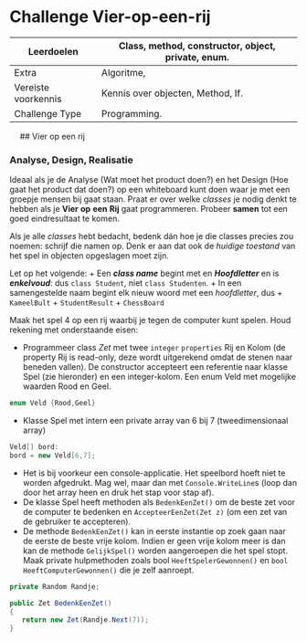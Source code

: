 # Challenge Vier-op-een-rij
	   
| Leerdoelen | Class, method, constructor, object, private, enum. |
| --- | --- |
| Extra | Algoritme, |
| Vereiste voorkennis | Kennis over objecten, Method, If. |
| Challenge Type | Programming. |



 
## Vier op een rij

### Analyse, Design, Realisatie

Ideaal als je de Analyse (Wat moet het product doen?) en het Design (Hoe gaat het product dat doen?) op een whiteboard kunt doen waar je met een groepje mensen bij gaat staan. Praat er over welke _classes_ je nodig denkt te hebben als je **Vier** **op** **een** **Rij** gaat programmeren. Probeer **samen** tot een goed eindresultaat te komen. 

Als je alle _classes_ hebt bedacht, bedenk dán hoe je die classes precies zou noemen: schrijf die namen op. Denk er aan dat ook de _huidige_ _toestand_ van het spel in objecten opgeslagen moet zijn.

Let op het volgende: 
+ Een ***class name***  begint met en ***Hoofdletter*** en is ***enkelvoud***: dus `class Student`, niet `class Studenten`. 
+ In een samengestelde naam begint elk nieuw woord met een _hoofdletter_, dus
	+ `KameelBult`
	+ `StudentResult`
	+ `ChessBoard`


Maak het spel 4 op een rij waarbij je tegen de computer kunt spelen.
Houd rekening met onderstaande eisen:


+ Programmeer class *Zet* met twee `integer` `properties` Rij en Kolom
(de property  Rij is read-only, deze wordt uitgerekend omdat de stenen naar beneden vallen). De constructor accepteert een referentie naar klasse Spel (zie hieronder) en een integer-kolom. 
Een enum Veld met mogelijke waarden Rood en Geel.

```cs
enum Veld {Rood,Geel}
```

+ Klasse Spel met intern een private array van 6 bij 7 (tweedimensionaal array)

```cs
Veld[] bord:
bord = new Veld[6,7];
```

+ Het is bij voorkeur een console-applicatie. Het speelbord hoeft niet te worden afgedrukt. Mag wel, maar dan met `Console.WriteLine`s (loop dan door het array heen en druk het stap voor stap af). 
+ De klasse Spel heeft methoden als `BedenkEenZet()` om de beste zet voor de computer te bedenken en `AccepteerEenZet(Zet z)` (om een zet van de gebruiker te accepteren). 
+ De methode `BedenkEenZet()` kan in eerste instantie op zoek gaan naar de eerste de beste vrije kolom. Indien er geen vrije kolom meer is dan kan de methode `GelijkSpel()` worden aangeroepen die het spel stopt. Maak private hulpmethoden zoals bool `HeeftSpelerGewonnen()` en `bool HeeftComputerGewonnen()` die je zelf aanroept. 

```cs 
private Random Randje;

public Zet BedenkEenZet()
{
   return new Zet(Randje.Next(7));
}
```
